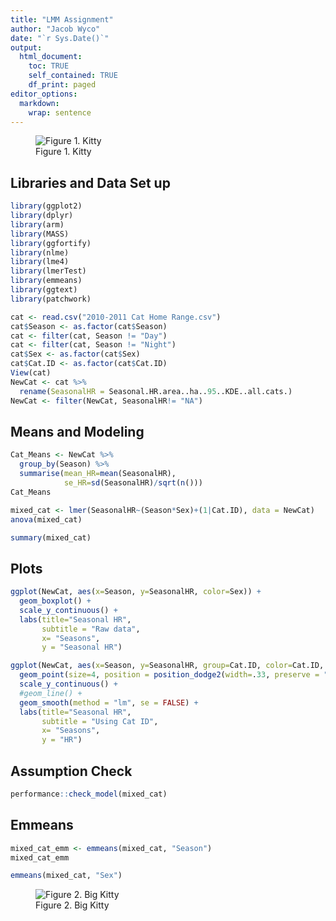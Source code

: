 ```yaml
---
title: "LMM Assignment"
author: "Jacob Wyco"
date: "`r Sys.Date()`"
output:
  html_document:
    toc: TRUE
    self_contained: TRUE
    df_print: paged
editor_options: 
  markdown: 
    wrap: sentence
---
```


![Figure 1. Kitty](images/kitty.jpg)

## Libraries and Data Set up

```r
library(ggplot2)
library(dplyr)
library(arm)
library(MASS)
library(ggfortify)
library(nlme)
library(lme4)
library(lmerTest)
library(emmeans)
library(ggtext)
library(patchwork)

```

```r

cat <- read.csv("2010-2011 Cat Home Range.csv")
cat$Season <- as.factor(cat$Season)
cat <- filter(cat, Season != "Day")
cat <- filter(cat, Season != "Night")
cat$Sex <- as.factor(cat$Sex)
cat$Cat.ID <- as.factor(cat$Cat.ID)
View(cat)
NewCat <- cat %>%
  rename(SeasonalHR = Seasonal.HR.area..ha..95..KDE..all.cats.)
NewCat <- filter(NewCat, SeasonalHR!= "NA")
```


## Means and Modeling

```r

Cat_Means <- NewCat %>%
  group_by(Season) %>%
  summarise(mean_HR=mean(SeasonalHR),
            se_HR=sd(SeasonalHR)/sqrt(n()))
Cat_Means
```

```r
mixed_cat <- lmer(SeasonalHR~(Season*Sex)+(1|Cat.ID), data = NewCat)
anova(mixed_cat)
```
```r
summary(mixed_cat)
```

## Plots

```r
ggplot(NewCat, aes(x=Season, y=SeasonalHR, color=Sex)) + 
  geom_boxplot() +
  scale_y_continuous() +
  labs(title="Seasonal HR",
       subtitle = "Raw data",
       x= "Seasons", 
       y = "Seasonal HR")

```

```r
ggplot(NewCat, aes(x=Season, y=SeasonalHR, group=Cat.ID, color=Cat.ID, shape=Cat.ID)) +
  geom_point(size=4, position = position_dodge2(width=.33, preserve = "total")) +
  scale_y_continuous() +
  #geom_line() +
  geom_smooth(method = "lm", se = FALSE) +
  labs(title="Seasonal HR",
       subtitle = "Using Cat ID",
       x= "Seasons", 
       y = "HR")


```

## Assumption Check

```r
performance::check_model(mixed_cat)
```






## Emmeans

```r
mixed_cat_emm <- emmeans(mixed_cat, "Season")
mixed_cat_emm
```

```r
emmeans(mixed_cat, "Sex")
```


![Figure 2. Big Kitty](images/bigkitty.jpg)


